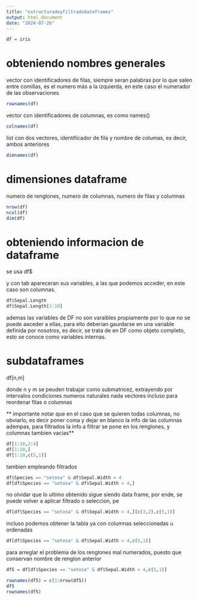 ```yaml
---
title: "estructuradoyfiltradodataframes"
output: html_document
date: "2024-07-26"
---
```


```r
df = iris 
```
# obteniendo nombres generales

vector con identificadores de filas, siempre seran palabras por lo que salen entre comillas, es el numero más a la izquierda, en este caso el numerador de las observaciones 
```r
rownames(df)
```



vector con identificadores de columnas, es como names()
```r
colnames(df)
```



list con dos vectores, identificador de fila y nombre de columas, es decir, ambos anteriores
```r
dimnames(df)
```




# dimensiones dataframe

numero de renglones, 
numero de columnas,
numero de filas y columnas

```r
nrow(df)
ncol(df)
dim(df)
```

# obteniendo informacion de dataframe

se usa
df$

y con tab apareceran sus variables, a las que podemos acceder, en este caso son columnas.


```r
df$Sepal.Length
df$Sepal.Length[1:10]
```

ademas las variables de DF no son varaibles propiamente por lo que no se puede aaceder a ellas, para ello deberian gaurdarse en una variable definida por nosotros, es decir, se trata de en DF como objeto completo, esto se conoce como variables internas.

# subdataframes
df[n,m]

donde n y m se peuden trabajar como submatricez, extrayendo por
intervalos
condiciones
numeros naturales
nada
vectores
incluso para reordenar filas o columnas

** importante notar que en el caso que se quieren todas columnas, no obviarlo, es decir poner coma y dejar en blanco la info de las columnas
adempas, para filtrados la info a filtrar se pone en los renglones, y columnas tambien vacias**

```r
df[1:10,2:4]
df[1:10,]
df[1:10,c(5,1)]
```

tambien empleando filtrados

```r
df$Species == "setosa" & df$Sepal.Width > 4
df[df$Species == "setosa" & df$Sepal.Width > 4,]
```

no olvidar que lo ultimo obtenido sigue siendo data frame, por ende, se puede volver a aplicar filtrado o seleccion, pe
```r
df[df$Species == "setosa" & df$Sepal.Width > 4,][c(3,2),c(5,1)]
```


incluso podemos obtener la tabla ya con columnas seleccionadas u ordenadas
```r

df[df$Species == "setosa" & df$Sepal.Width > 4,c(5,1)]
```

para arreglar el problema de los renglones mal numerados, puesto que conservan nombre de renglon anterior

```r
df5 = df[df$Species == "setosa" & df$Sepal.Width > 4,c(5,1)]

rownames(df5) = c(1:nrow(df5))
df5
rownames(df5)
```


